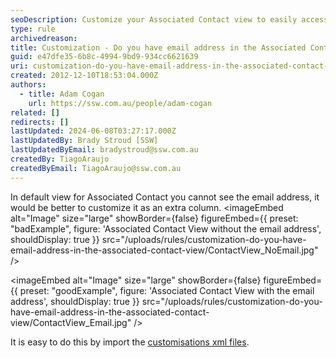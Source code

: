 ```yaml
---
seoDescription: Customize your Associated Contact view to easily access email addresses and enhance your CRM experience.
type: rule
archivedreason:
title: Customization - Do you have email address in the Associated Contact View?
guid: e47dfe35-6b8c-4994-9bd9-934cc6621639
uri: customization-do-you-have-email-address-in-the-associated-contact-view
created: 2012-12-10T18:53:04.000Z
authors:
  - title: Adam Cogan
    url: https://ssw.com.au/people/adam-cogan
related: []
redirects: []
lastUpdated: 2024-06-08T03:27:17.000Z
lastUpdatedBy: Brady Stroud [SSW]
lastUpdatedByEmail: bradystroud@ssw.com.au
createdBy: TiagoAraujo
createdByEmail: TiagoAraujo@ssw.com.au
---
```


In default view for Associated Contact you cannot see the email address, it would be better to customize it as an extra column.
<imageEmbed
  alt="Image"
  size="large"
  showBorder={false}
  figureEmbed={{
    preset: "badExample",
    figure: 'Associated Contact View without the email address',
    shouldDisplay: true
  }}
  src="/uploads/rules/customization-do-you-have-email-address-in-the-associated-contact-view/ContactView_NoEmail.jpg"
/>

<imageEmbed
  alt="Image"
  size="large"
  showBorder={false}
  figureEmbed={{
    preset: "goodExample",
    figure: 'Associated Contact View with the email address',
    shouldDisplay: true
  }}
  src="/uploads/rules/customization-do-you-have-email-address-in-the-associated-contact-view/ContactView_Email.jpg"
/>

It is easy to do this by import the [customisations xml files](http://www.ssw.com.au/ssw/Standards/BetterSoftwareSuggestions/CRM.aspx#Customizations).
